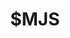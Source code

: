 ---
title: $MJS
searchable: false
icon: GlobeIcon
asIndexPage: true
description: |
  O guia de convenções de arquivos do Nextra detalha a estrutura e a organização de arquivos e diretórios em um projeto Nextra, incluindo o uso de arquivos `page.mdx`, `_meta.js` e `mdx-components.js`, bem como os diretórios `content` e `src`.
---
